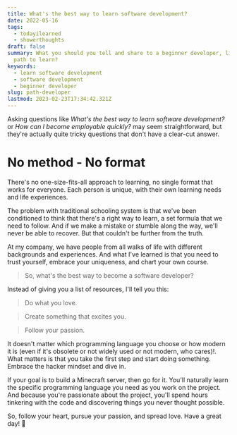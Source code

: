 ```yaml
---
title: What's the best way to learn software development?
date: 2022-05-16
tags:
  - todayilearned
  - showerthoughts
draft: false
summary: What you should you tell and share to a beginner developer, like what the best
  path to learn?
keywords:
  - learn software development
  - software development
  - beginner developer
slug: path-developer
lastmod: 2023-02-23T17:34:42.321Z
---
```


Asking questions like _What's the best way to learn software development?_ or _How can I become employable quickly?_ may seem straightforward, but they're actually quite tricky questions that don't have a clear-cut answer.

# No method - No format

There's no one-size-fits-all approach to learning, no single format that works for everyone. Each person is unique, with their own learning needs and life experiences.

The problem with traditional schooling system is that we've been conditioned to think that there's a right way to learn, a set formula that we need to follow. And if we make a mistake or stumble along the way, we'll never be able to recover. But that couldn't be further from the truth.

At my company, we have people from all walks of life with different backgrounds and experiences. And what I've learned is that you need to trust yourself, embrace your uniqueness, and chart your own course.

> So, what's the best way to become a software developer?

Instead of giving you a list of resources, I'll tell you this:

> Do what you love.

> Create something that excites you.

> Follow your passion.

It doesn't matter which programming language you choose or how modern it is (even if it's obsolete or not widely used or not modern, who cares)!. What matters is that you take the first step and start doing something. Embrace the hacker mindset and dive in.

If your goal is to build a Minecraft server, then go for it. You'll naturally learn the specific programming language you need as you work on the project. And because you're passionate about the project, you'll spend hours tinkering with the code and discovering things you never thought possible.

So, follow your heart, pursue your passion, and spread love. Have a great day! 🧰
